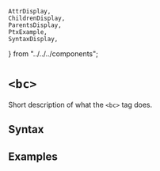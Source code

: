    AttrDisplay,
    ChildrenDisplay,
    ParentsDisplay,
    PtxExample,
    SyntaxDisplay,
} from "../../../components";

# `<bc>`

Short description of what the `<bc>` tag does.

## Syntax

<SyntaxDisplay name="bc" />

## Examples

    
